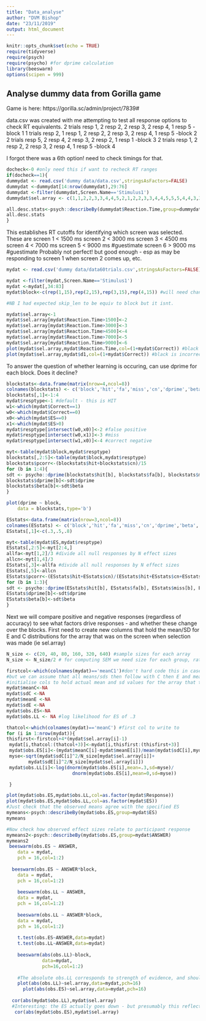 ```yaml
---
title: "Data_analyse"
author: "DVM Bishop"
date: "23/11/2019"
output: html_document
---
```


```r
knitr::opts_chunk$set(echo = TRUE)
require(tidyverse)
require(psych)
require(psycho) #for dprime calculation
library(beeswarm)
options(scipen = 999)
```

## Analyse dummy data from Gorilla game
Game is here:  https://gorilla.sc/admin/project/7839#

data.csv was created with me attempting to test all response options to check RT equivalents.
2 trials resp 1, 2 resp 2, 2 resp 3, 2 resp 4, 1 resp 5 -block 1
1 trials resp 2, 1 resp 1, 2 resp 2, 2 resp 3, 2 resp 4, 1 resp 5 -block 2
2 trials resp 5, 2 resp 4, 2 resp 3, 2 resp 2, 1 resp 1 -block 3
2 trials resp 1, 2 resp 2, 2 resp 3, 2 resp 4, 1 resp 5 -block 4

I forgot there was a 6th option! need to check timings for that.

```r
docheck<-0 #only need this if want to recheck RT ranges
if(docheck==1){
dummydat <- read.csv('dummy data/data.csv',stringsAsFactors=FALSE)
dummydat <-dummydat[14:nrow(dummydat),29:76]
dummydat <-filter(dummydat,Screen.Name=='Stimulus1')
dummydat$sel.array <- c(1,1,2,2,3,3,4,4,5,2,1,2,2,3,3,4,4,5,5,5,4,4,3,3,2,2,1,1,1,2,2,3,3,4,4,5)

all.desc.stats<-psych::describeBy(dummydat$Reaction.Time,group=dummydat$sel.array)
all.desc.stats
}
```

This establishes RT cutoffs for identifying which screen was selected.
These are
screen 1 < 1500 ms
screen 2 < 3000 ms
screen 3 < 4500 ms
screen 4 < 7000 ms
screen 5 < 9000 ms #guestimate
screen 6 > 9000 ms #guestimate
Probably not perfect! but good enough - esp as may be responding to screen 1 when screen 2 comes up, etc.

```r
mydat <- read.csv('dummy data/data60trials.csv',stringsAsFactors=FALSE)

mydat <-filter(mydat,Screen.Name=='Stimulus1')
mydat <-mydat[,34:83]
mydat$block<-c(rep(1,15),rep(2,15),rep(3,15),rep(4,15)) #will need changing if n blocks or block length change

#NB I had expected skip_len to be equiv to block but it isnt.

mydat$sel.array<-1
mydat$sel.array[mydat$Reaction.Time>1500]<-2
mydat$sel.array[mydat$Reaction.Time>3000]<-3
mydat$sel.array[mydat$Reaction.Time>4500]<-4
mydat$sel.array[mydat$Reaction.Time>7000]<-5
mydat$sel.array[mydat$Reaction.Time>9000]<-6
plot(mydat$sel.array,mydat$Reaction.Time,col=(1+mydat$Correct)) #black is incorrect, red is correct
plot(mydat$sel.array,mydat$d1,col=(1+mydat$Correct)) #black is incorrect, red is correct


```

To answer the question of whether learning is occuring, can use dprime for each block.
Does it decline?


```r
blockstats<-data.frame(matrix(nrow=4,ncol=8))
colnames(blockstats) <- c('block','hit','fa','miss','cn','dprime','beta','pcorr')
blockstats[,1]<-1:4
mydat$resptype<-1 #default - this is HIT
w1<-which(mydat$Correct==1)
w0<-which(mydat$Correct==0)
x0<-which(mydat$ES==0)
x1<-which(mydat$ES>0)
mydat$resptype[intersect(w0,x0)]<-2 #false positive
mydat$resptype[intersect(w0,x1)]<-3 #miss
mydat$resptype[intersect(w1,x0)]<-4 #correct negative

myt<-table(mydat$block,mydat$resptype)
blockstats[,2:5]<-table(mydat$block,mydat$resptype)
blockstats$pcorr<-(blockstats$hit+blockstats$cn)/15
for (b in 1:4){
sdt <- psycho::dprime(blockstats$hit[b], blockstats$fa[b], blockstats$miss[b], blockstats$cn[b])
blockstats$dprime[b]<-sdt$dprime
blockstats$beta[b]<-sdt$beta
}

plot(dprime ~ block,
    data = blockstats,type='b')


```

```r
ESstats<-data.frame(matrix(nrow=3,ncol=8))
colnames(ESstats) <- c('block','hit','fa','miss','cn','dprime','beta','pcorr')
ESstats[,1]<-c(.3,.5,.8)

myt<-table(mydat$ES,mydat$resptype)
ESstats[,2:5]<-myt[2:4,]
allfa<-myt[1,2]/3 #divide all null responses by N effect sizes
allcn<-myt[1,4]/3
ESstats[,3]<-allfa #divide all null responses by N effect sizes
ESstats[,5]<-allcn
ESstats$pcorr<-(ESstats$hit+ESstats$cn)/(ESstats$hit+ESstats$cn+ESstats$miss+ESstats$fa)
for (b in 1:3){
sdt <- psycho::dprime(ESstats$hit[b], ESstats$fa[b], ESstats$miss[b], ESstats$cn[b])
ESstats$dprime[b]<-sdt$dprime
ESstats$beta[b]<-sdt$beta
}
```

Next we will compare positive and negative responses (regardless of accuracy) to see what factors drive responses - and whether these change over the blocks.
First need to create new columns that hold the mean/SD for E and C distributions for the array that was on the screen when selection was made (ie sel.array)

```r
N_size <- c(20, 40, 80, 160, 320, 640) #sample sizes for each array
N_size <- N_size/2 # for computing SEM we need size for each group, rather than combined

firstcol<-which(colnames(mydat)=='meanC1')#don't hard code this in case col numbers change!
#but we can assume that all means/sds then follow with C then E and mean then sd
#initialise cols to hold actual mean and sd values for the array that trial stopped at
mydat$meanC<-NA
mydat$sdC <-NA
mydat$meanE <-NA
mydat$sdE <-NA
mydat$obs.ES<-NA
mydat$obs.LL <- NA #log likelihood for ES of .3 

thatcol<-which(colnames(mydat)=='meanC') #first col to write to
for (i in 1:nrow(mydat)){
thisfirst<-firstcol+4*(mydat$sel.array[i]-1)
 mydat[i,thatcol:(thatcol+3)]<-mydat[i,thisfirst:(thisfirst+3)]
 mydat$obs.ES[i]<-(mydat$meanC[i]-mydat$meanE[i])/mean(mydat$sdC[i],mydat$sdE[i])
 myse<-sqrt(mydat$sdC[i]^2/N_size[mydat$sel.array[i]]+
        mydat$sdE[i]^2/N_size[mydat$sel.array[i]])
 mydat$obs.LL[i]<-log(dnorm(mydat$obs.ES[i],mean=.3,sd=myse)/
                        dnorm(mydat$obs.ES[i],mean=0,sd=myse))

 }

plot(mydat$obs.ES,mydat$obs.LL,col=as.factor(mydat$Response))
plot(mydat$obs.ES,mydat$obs.LL,col=as.factor(mydat$ES))
#Just check that the observed means agree with the specified ES
mymeans<-psych::describeBy(mydat$obs.ES,group=mydat$ES)
mymeans

#Now check how observed effect sizes relate to participant response
mymeans2<-psych::describeBy(mydat$obs.ES,group=mydat$ANSWER)
mymeans2
 beeswarm(obs.ES ~ ANSWER,
    data = mydat, 
    pch = 16,col=1:2)
 
  beeswarm(obs.ES ~ ANSWER*block,
    data = mydat, 
    pch = 16,col=1:2)
 
    beeswarm(obs.LL ~ ANSWER,
    data = mydat, 
    pch = 16,col=1:2)
    
    beeswarm(obs.LL ~ ANSWER*block,
    data = mydat, 
    pch = 16,col=1:2)
    
    t.test(obs.ES~ANSWER,data=mydat)
    t.test(obs.LL~ANSWER,data=mydat)
    
    beeswarm(abs(obs.LL)~block,
             data=mydat,
             pch=16,col=1:2)
    
    #The absolute obs.LL corresponds to strength of evidence, and should increase with size of samples, whereas obs.ES is not dependent on sample size and should not.
    plot(abs(obs.LL)~sel.array,data=mydat,pch=16)
      plot(abs(obs.ES)~sel.array,data=mydat,pch=16)
      
  cor(abs(mydat$obs.LL),mydat$sel.array)
  #Interesting: the ES actually goes down - but presumably this reflects the fact that we wait for more information if it is uncertain?
   cor(abs(mydat$obs.ES),mydat$sel.array)
```

